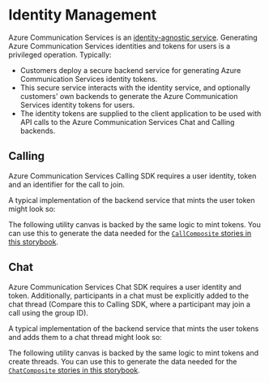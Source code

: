 

<Meta id="identitymanagement" title="Identity Managemment" />

# Identity Management

Azure Communication Services is an [identity-agnostic service][doc-acs-identities].
Generating Azure Communication Services identities and tokens for users is a privileged operation. Typically:

- Customers deploy a secure backend service for generating Azure Communication Services identity tokens.
- This secure service interacts with the identity service, and optionally customers' own backends to generate the
  Azure Communication Services identity tokens for users.
- The identity tokens are supplied to the client application to be used with API calls to the Azure Communication
  Services Chat and Calling backends.

[doc-acs-identities]: https://docs.microsoft.com/en-us/azure/communication-services/concepts/identity-model

## Calling

Azure Communication Services Calling SDK requires a user identity, token and an identifier for the call to join.

A typical implementation of the backend service that mints the user token might look so:

<Source code={CallBackendText} />

The following utility canvas is backed by the same logic to mint tokens. You can use this to generate the data needed for
the [`CallComposite` stories in this storybook](/?path=/story/composites-call--basic-example).

<Canvas withSource="none">
  <Story story={stories.CallBackend} />
</Canvas>

## Chat

Azure Communication Services Chat SDK requires a user identity and token. Additionally, participants in a chat must be explicitly
added to the chat thread (Compare this to Calling SDK, where a participant may join a call using the group ID).

A typical implementation of the backend service that mints the user tokens and adds them to a chat thread might look so:

<Source code={ChatBackendText} />

The following utility canvas is backed by the same logic to mint tokens and create threads. You can use this to generate the
data needed for the [`ChatComposite` stories in this storybook](/?path=/docs/composites-chat--basic-example).

<Canvas withSource="none">
  <Story story={stories.ChatBackend} />
</Canvas>
